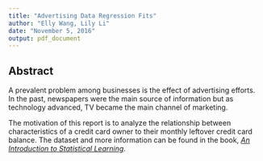 ```yaml
---
title: "Advertising Data Regression Fits"
author: "Elly Wang, Lily Li"
date: "November 5, 2016"
output: pdf_document
---
```

## Abstract  
A prevalent problem among businesses is the effect of advertising efforts. In the past, newspapers were the main source of information but as technology advanced, TV became the main channel of marketing.  

The motivation of this report is to analyze the relationship between characteristics of a credit card owner to their monthly leftover credit card balance. The dataset and more information can be found in the book, [*An Introduction to Statistical Learning*](http://www-bcf.usc.edu/~gareth/ISL/ISLR%20Sixth%20Printing.pdf). 

